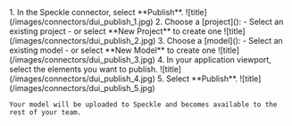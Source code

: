   <Step title="Publish to Speckle">
    1. In the Speckle connector, select **Publish**.
    ![title](/images/connectors/dui_publish_1.jpg)
    2. Choose a [project]():
        - Select an existing project
        - or select **New Project** to create one
    ![title](/images/connectors/dui_publish_2.jpg)
    3. Choose a [model]():
        - Select an existing model
        - or select **New Model** to create one
    ![title](/images/connectors/dui_publish_3.jpg)
    4. In your application viewport, select the elements you want to publish.
    ![title](/images/connectors/dui_publish_4.jpg)
    5. Select **Publish**.
    ![title](/images/connectors/dui_publish_5.jpg)
    
    Your model will be uploaded to Speckle and becomes available to the rest of your team.
  </Step>
